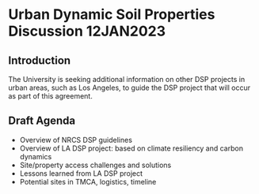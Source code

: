 # Urban Dynamic Soil Properties Discussion 12JAN2023

## Introduction

The University is seeking additional information on other DSP projects in urban areas, such as Los Angeles, to guide the DSP project that will occur as part of this agreement.

## Draft Agenda

-   Overview of NRCS DSP guidelines
-   Overview of LA DSP project: based on climate resiliency and carbon dynamics
-   Site/property access challenges and solutions
-   Lessons learned from LA DSP project
-   Potential sites in TMCA, logistics, timeline
